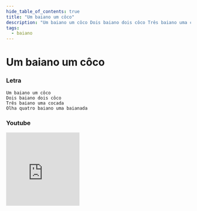 ```yaml
---
hide_table_of_contents: true
title: "Um baiano um côco"
description: "Um baiano um côco Dois baiano dois côco Três baiano uma cocada Olha quatro baiano uma baianada"
tags:
  - baiano
---
```


# Um baiano um côco

### Letra

```text
Um baiano um côco
Dois baiano dois côco
Três baiano uma cocada
Olha quatro baiano uma baianada
```

### Youtube

<iframe
  width="200"
  height="200"
  src="https://www.youtube.com/embed/n9WePMhgMzM"
  title="YouTube video player"
  frameborder="0"
  allow="accelerometer; autoplay; clipboard-write; encrypted-media; gyroscope; picture-in-picture; web-share"
  referrerpolicy="strict-origin-when-cross-origin"
  allowfullscreen
></iframe>